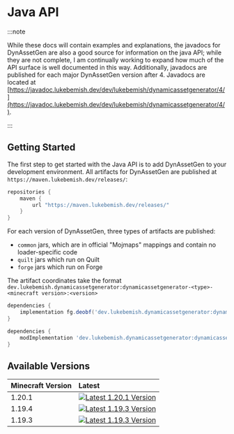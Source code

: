 # Java API

:::note

While these docs will contain examples and explanations, the javadocs for DynAssetGen are also a good source for information on the java API; while they are not complete, I am continually working to expand how much of
the API surface is well documented in this way. Additionally, javadocs are published for each major DynAssetGen version after 4. Javadocs are located at [https://javadoc.lukebemish.dev/dev/lukebemish/dynamicassetgenerator/4/](https://javadoc.lukebemish.dev/dev/lukebemish/dynamicassetgenerator/4/).

:::

## Getting Started

The first step to get started with the Java API is to add DynAssetGen to your development environment. All artifacts for DynAssetGen are published at `https://maven.lukebemish.dev/releases/`:

```gradle
repositories {
    maven {
        url "https://maven.lukebemish.dev/releases/"
    }
}
```

For each version of DynAssetGen, three types of artifacts are published:
* `common` jars, which are in official "Mojmaps" mappings and contain no loader-specific code
* `quilt` jars which run on Quilt
* `forge` jars which run on Forge

The artifact coordinates take the format `dev.lukebemish.dynamicassetgenerator:dynamicassetgenerator-<type>-<minecraft version>:<version>`

```gradle title="Adding artifact on Forge"
dependencies {
    implementation fg.deobf('dev.lukebemish.dynamicassetgenerator:dynamicassetgenerator-forge-<minecraft version>:<version>')
}
```

```gradle title="Adding artifact on Quilt"
dependencies {
    modImplementation 'dev.lukebemish.dynamicassetgenerator:dynamicassetgenerator-quilt-<minecraft version>:<version>'
}
```

## Available Versions

| Minecraft Version | Latest |
| :---------------- | :----- |
| 1.20.1            | [![Latest 1.20.1 Version](https://img.shields.io/badge/dynamic/xml?style=for-the-badge&color=e3116c&label=&prefix=v&query=metadata%2F%2Flatest&url=https%3A%2F%2Fmaven.lukebemish.dev%2Freleases%2Fdev%2Flukebemish%2Fdynamicassetgenerator%2Fdynamicassetgenerator-common-1.20.1%2Fmaven-metadata.xml)](https://maven.lukebemish.dev/releases/dev/lukebemish/dynamicassetgenerator/dynamicassetgenerator-common-1.20.1/) |
| 1.19.4            | [![Latest 1.19.3 Version](https://img.shields.io/badge/dynamic/xml?style=for-the-badge&color=e3116c&label=&prefix=v&query=metadata%2F%2Flatest&url=https%3A%2F%2Fmaven.lukebemish.dev%2Freleases%2Fdev%2Flukebemish%2Fdynamicassetgenerator%2Fdynamicassetgenerator-common-1.19.4%2Fmaven-metadata.xml)](https://maven.lukebemish.dev/releases/dev/lukebemish/dynamicassetgenerator/dynamicassetgenerator-common-1.19.4/) |
| 1.19.3            | [![Latest 1.19.3 Version](https://img.shields.io/badge/dynamic/xml?style=for-the-badge&color=e3116c&label=&prefix=v&query=metadata%2F%2Flatest&url=https%3A%2F%2Fmaven.lukebemish.dev%2Freleases%2Fdev%2Flukebemish%2Fdynamicassetgenerator%2Fdynamicassetgenerator-common-1.19.3%2Fmaven-metadata.xml)](https://maven.lukebemish.dev/releases/dev/lukebemish/dynamicassetgenerator/dynamicassetgenerator-common-1.19.3/) |
